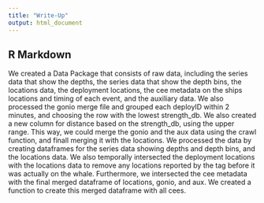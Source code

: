 ```yaml
---
title: "Write-Up"
output: html_document
---
```


## R Markdown

We created a Data Package that consists of raw data, including the series data that show the depths, the series data that show the depth bins, the locations data, the deployment locations, the cee metadata on the ships locations and timing of each event, and the auxiliary data. We also processed the gonio merge file and grouped each deployID within 2 minutes, and choosing the row with the lowest strength_db. We also created a new column for distance based on the strength_db, using the upper range. This way, we could merge the gonio and the aux data using the crawl function, and finall merging it with the locations. We processed the data by creating dataframes for the series data showing depths and depth bins, and the locations data. We also temporally intersected the deployment locations with the locations data to remove any locations reported by the tag before it was actually on the whale. Furthermore, we intersected the cee metadata with the final merged dataframe of locations, gonio, and aux. We created a function to create this merged dataframe with all cees. 
